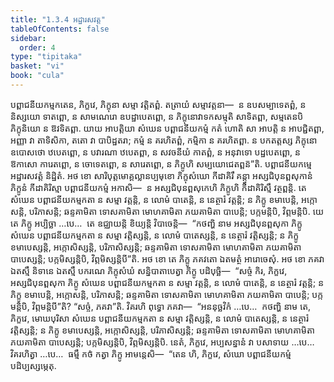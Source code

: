 ```yaml
---
title: "1.3.4 អដ្ឋារសវត្ត"
tableOfContents: false
sidebar:
  order: 4
type: "tipitaka"
basket: "vi"
book: "cula"
---
```



<DynamicBreadcrumb />

<Division number="28" book="cula">

<Paragraph number="150" book="cula">
បព្ពាជនីយកម្មកតេន, ភិក្ខវេ, ភិក្ខុនា សម្មា វត្តិតព្ពំ. តត្រាយំ សម្មាវត្តនា—  ន ឧបសម្បាទេតព្ពំ, ន និស្សយោ ទាតព្ពោ, ន សាមណេរោ ឧបដ្ឋាបេតព្ពោ, ន ភិក្ខុនោវាទកសម្មុតិ សាទិតព្ពា, សម្មតេនបិ ភិក្ខុនិយោ ន ឱវទិតព្ពា. យាយ អាបត្តិយា សំឃេន បព្ពាជនីយកម្មំ កតំ ហោតិ សា អាបត្តិ ន អាបជ្ជិតព្ពា, អញ្ញា វា តាទិសិកា, តតោ វា បាបិដ្ឋតរា; កម្មំ ន គរហិតព្ពំ, កម្មិកា ន គរហិតព្ពា. ន បកតត្តស្ស ភិក្ខុនោ ឧបោសថោ ឋបេតព្ពោ, ន បវារណា ឋបេតព្ពា, ន សវចនីយំ កាតព្ពំ, ន អនុវាទោ បដ្ឋបេតព្ពោ, ន ឱកាសោ ការេតព្ពោ, ន ចោទេតព្ពោ, ន សារេតព្ពោ, ន ភិក្ខូហិ សម្បយោជេតព្ពន៑”តិ.

</Paragraph>
</Division>

<Paragraph number="151" type="center" book="cula">
បព្ពាជនីយកម្មេ អដ្ឋារសវត្តំ និដ្ឋិតំ.


</Paragraph>

<Division number="29" book="cula">

<Paragraph number="152" book="cula">
អថ ខោ សារិបុត្តមោគ្គល្លានប្បមុខោ ភិក្ខុសំឃោ កីដាគិរឹ គន្ត្វា អស្សជិបុនព្ពសុកានំ ភិក្ខូនំ កីដាគិរិស្មា បព្ពាជនីយកម្មំ អកាសិ—  ន អស្សជិបុនព្ពសុកេហិ ភិក្ខូហិ កីដាគិរិស្មឹ វត្ថព្ពន្តិ. តេ សំឃេន បព្ពាជនីយកម្មកតា ន សម្មា វត្តន្តិ, ន លោមំ បាតេន្តិ, ន នេត្ថារំ វត្តន្តិ; ន ភិក្ខូ ខមាបេន្តិ, អក្កោសន្តិ, បរិភាសន្តិ; ឆន្ទគាមិតា ទោសគាមិតា មោហគាមិតា ភយគាមិតា បាបេន្តិ; បក្កមន្តិបិ, វិព្ភមន្តិបិ. យេ តេ ភិក្ខូ អប្បិច្ឆា …បេ…  តេ ឧជ្ឈាយន្តិ ខិយ្យន្តិ វិបាចេន្តិ—  “កថញ្ហិ នាម អស្សជិបុនព្ពសុកា ភិក្ខូ សំឃេន បព្ពាជនីយកម្មកតា ន សម្មា វត្តិស្សន្តិ, ន លោមំ បាតេស្សន្តិ, ន នេត្ថារំ វត្តិស្សន្តិ; ន ភិក្ខូ ខមាបេស្សន្តិ, អក្កោសិស្សន្តិ, បរិភាសិស្សន្តិ; ឆន្ទគាមិតា ទោសគាមិតា មោហគាមិតា ភយគាមិតា បាបេស្សន្តិ; បក្កមិស្សន្តិបិ, វិព្ភមិស្សន្តិបី”តិ. អថ ខោ តេ ភិក្ខូ ភគវតោ ឯតមត្ថំ អារោចេសុំ.
</Paragraph>

<Paragraph number="153" book="cula">
អថ ខោ ភគវា ឯតស្មឹ និទានេ ឯតស្មឹ បករណេ ភិក្ខុសំឃំ សន្និបាតាបេត្វា ភិក្ខូ បដិបុច្ឆិ—  “សច្ចំ កិរ, ភិក្ខវេ, អស្សជិបុនព្ពសុកា ភិក្ខូ សំឃេន បព្ពាជនីយកម្មកតា ន សម្មា វត្តន្តិ, ន លោមំ បាតេន្តិ, ន នេត្ថារំ វត្តន្តិ; ន ភិក្ខូ ខមាបេន្តិ, អក្កោសន្តិ, បរិភាសន្តិ; ឆន្ទគាមិតា ទោសគាមិតា មោហគាមិតា ភយគាមិតា បាបេន្តិ; បក្កមន្តិបិ, វិព្ភមន្តិបី”តិ? “សច្ចំ, ភគវា”តិ. វិគរហិ ពុទ្ធោ ភគវា—  “អននុច្ឆវិកំ …បេ…  កថញ្ហិ នាម តេ, ភិក្ខវេ, មោឃបុរិសា សំឃេន បព្ពាជនីយកម្មកតា ន សម្មា វត្តិស្សន្តិ, ន លោមំ បាតេស្សន្តិ, ន នេត្ថារំ វត្តិស្សន្តិ; ន ភិក្ខូ ខមាបេស្សន្តិ, អក្កោសិស្សន្តិ, បរិភាសិស្សន្តិ; ឆន្ទគាមិតា ទោសគាមិតា មោហគាមិតា ភយគាមិតា បាបេស្សន្តិ; បក្កមិស្សន្តិបិ, វិព្ភមិស្សន្តិបិ. នេតំ, ភិក្ខវេ, អប្បសន្នានំ វា បសាទាយ …បេ…  វិគរហិត្វា …បេ…  ធម្មឹ កថំ កត្វា ភិក្ខូ អាមន្តេសិ—  “តេន ហិ, ភិក្ខវេ, សំឃោ បព្ពាជនីយកម្មំ បដិប្បស្សម្ភេតុ.
</Paragraph>
</Division>